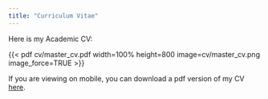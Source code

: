 ```yaml
---
title: "Curriculum Vitae"
---
```


Here is my Academic CV:

{{< pdf cv/master_cv.pdf width=100% height=800 image=cv/master_cv.png image_force=TRUE >}}

If you are viewing on mobile, you can download a pdf version of my CV [here](cv/master_cv.pdf).
